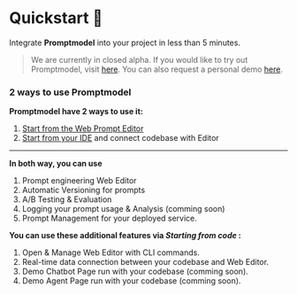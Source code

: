
# Quickstart 🚀

Integrate **Promptmodel** into your project in less than 5 minutes.

> We are currently in closed alpha. If you would like to try out Promptmodel, visit [here](https://app.promptmodel.run).
> You can also request a personal demo [here](https://calendly.com/sounhochung/30min).    


### 2 ways to use Promptmodel

**Promptmodel have 2 ways to use it:**
1. [Start from the Web Prompt Editor](quickstart/quickstart_web)
2. [Start from your IDE](quickstart/quickstart_with_code) and connect codebase with Editor

***

**In both way, you can use**
1. Prompt engineering Web Editor
2. Automatic Versioning for prompts
3. A/B Testing & Evaluation
4. Logging your prompt usage & Analysis (comming soon)
5. Prompt Management for your deployed service.

**You can use these additional features via *Starting from code* :**  
1. Open & Manage Web Editor with CLI commands.
2. Real-time data connection between your codebase and Web Editor.
3. Demo Chatbot Page run with your codebase (comming soon).
4. Demo Agent Page run with your codebase (comming soon).
